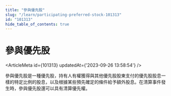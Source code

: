 ```yaml
---
title: "參與優先股"
slug: "/learn/participating-preferred-stock-101313"
id: "101313"
hide_table_of_contents: true
---
```



# 參與優先股

<ArticleMeta id={101313} updatedAt={'2023-09-26 13:58:54'} />
<div className='border-solid border-b border-t-0 my-4 border-[var(--ifm-color-gray-300)]' />

參與優先股是一種優先股，持有人有權獲得與其他優先股股東支付的優先股股息一樣的特定比例的股息，以及根據某些預先確定的條件給予額外股息。在清算事件發生時，參與優先股還可以具有清算優先權。
